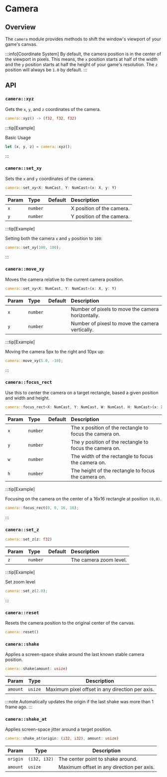 # Camera

## Overview

The `camera` module provides methods to shift the window's viewport of your game's canvas.

:::info[Coordinate System]
By default, the camera position is in the center of the viewport in pixels. This means, the `x` position starts at half of the width and the `y` position starts at half the height of your game's resolution. The `z` position will always be `1.0` by default.
:::

## API

### `camera::xyz`

Gets the `x`, `y`, and `z` coordinates of the camera.

```rs
camera::xyz() -> (f32, f32, f32)
```

:::tip[Example]

Basic Usage

```rs
let (x, y, z) = camera::xyz();
```

:::

### `camera::set_xy`

Sets the `x` and `y` coordinates of the camera.

```rs
camera::set_xy<X: NumCast, Y: NumCast>(x: X, y: Y)
```

| Param | Type     | Default | Description               |
| :---- | :------- | :------ | :------------------------ |
| `x`   | `number` |         | X position of the camera. |
| `y`   | `number` |         | Y position of the camera. |

:::tip[Example]

Setting both the camera `x` and `y` position to `100`:

```rust
camera::set_xy(100, 100);
```

:::

### `camera::move_xy`

Moves the camera relative to the current camera position.

```rs
camera::set_xy<X: NumCast, Y: NumCast>(x: X, y: Y)
```

| Param | Type     | Default | Description                                       |
| :---- | :------- | :------ | :------------------------------------------------ |
| `x`   | `number` |         | Number of pixels to move the camera horizontally. |
| `y`   | `number` |         | Number of pixesl to move the camera vertically.   |

:::tip[Example]

Moving the camera 5px to the right and 10px up:

```rust
camera::move_xy(5.0, -10);
```

:::

### `camera::focus_rect`

Use this to center the camera on a target rectangle, based a given position and width and height.

```rs
camera::focus_rect<X: NumCast, Y: NumCast, W: NumCast, H: NumCast>(x: X, y: Y, w: W, h: H)
```

| Param | Type     | Default | Description                                             |
| :---- | :------- | :------ | :------------------------------------------------------ |
| `x`   | `number` |         | The x position of the rectangle to focus the camera on. |
| `y`   | `number` |         | The y position of the rectangle to focus the camera on. |
| `w`   | `number` |         | The width of the rectangle to focus the camera on.      |
| `h`   | `number` |         | The height of the rectangle to focus the camera on.     |

:::tip[Example]

Focusing on the camera on the center of a 16x16 rectangle at position `(0,0)`.

```rust
camera::focus_rect(0, 0, 16, 16);
```

:::

### `camera::set_z`

```rs
camera::set_z(z: f32)
```

| Param | Type     | Default | Description            |
| :---- | :------- | :------ | :--------------------- |
| `z`   | `number` |         | The camera zoom level. |

:::tip[Example]

Set zoom level

```rust
camera::set_z(2.0);
```

:::

### `camera::reset`

Resets the camera position to the original center of the canvas.

```rs
camera::reset()
```

### `camera::shake`

Applies a screen-space shake around the last known stable camera position.

```rust
camera::shake(amount: usize)
```

| Param    | Type    | Description                                     |
| -------- | ------- | ----------------------------------------------- |
| `amount` | `usize` | Maximum pixel offset in any direction per axis. |

:::note
Automatically updates the origin if the last shake was more than 1 frame ago.
:::

### `camera::shake_at`

Applies screen-space jitter around a target position.

```rust
camera::shake_at(origin: (i32, i32), amount: usize)
```

| Param    | Type         | Description                               |
| -------- | ------------ | ----------------------------------------- |
| `origin` | `(i32, i32)` | The center point to shake around.         |
| `amount` | `usize`      | Maximum offset in any direction per axis. |
